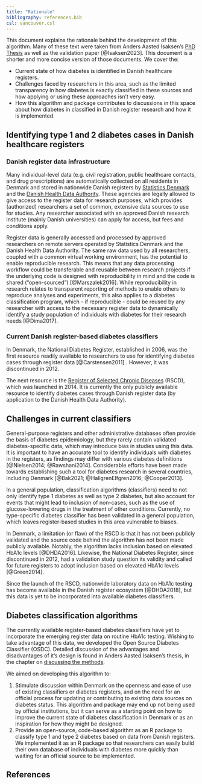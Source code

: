 ```yaml
---
title: "Rationale"
bibliography: references.bib
csl: vancouver.csl
---
```


This document explains the rationale behind the development of this
algorithm. Many of these text were taken from Anders Aasted Isaksen's
[PhD Thesis](https://aastedet.github.io/dissertation/) as well as the
validation paper [@Isaksen2023]. This document is a shorter and more
concise version of those documents. We cover the:

-   Current state of how diabetes is identified in Danish healthcare
    registers.
-   Challenges faced by researchers in this area, such as the limited
    transparency in how diabetes is exactly classified in these sources
    and how applying or using these approaches isn't very easy.
-   How this algorithm and package contributes to discussions in this
    space about how diabetes in classified in Danish register research
    and how it is implemented.

## Identifying type 1 and 2 diabetes cases in Danish healthcare registers

### Danish register data infrastructure

Many individual-level data (e.g. civil registration, public healthcare
contacts, and drug prescriptions) are automatically collected on all
residents in Denmark and stored in nationwide Danish registers by
[Statistics Denmark](https://www.dst.dk/da/) and the [Danish Health Data
Authority](https://sundhedsdatastyrelsen.dk/da). These agencies are
legally allowed to give access to the register data for research
purposes, which provides (authorized) researchers a set of common,
extensive data sources to use for studies. Any researcher associated
with an approved Danish research institute (mainly Danish universities)
can apply for access, but fees and conditions apply.

Register data is generally accessed and processed by approved
researchers on remote servers operated by Statistics Denmark and the
Danish Health Data Authority. The same raw data used by all researchers,
coupled with a common virtual working environment, has the potential to
enable reproducible research. This means that any data processing
workflow could be transferable and reusable between research projects if
the underlying code is designed with reproducibility in mind and the
code is shared ("open-sourced") [@Marszalek2016]. While reproducibility
in research relates to transparent reporting of methods to enable others
to reproduce analyses and experiments, this also applies to a diabetes
classification program, which - if reproducible - could be reused by any
researcher with access to the necessary register data to dynamically
identify a study population of individuals with diabetes for their
research needs [@Dima2017].

### Current Danish register-based diabetes classifiers

In Denmark, the National Diabetes Register, established in 2006, was the
first resource readily available to researchers to use for identifying
diabetes cases through register data [@Carstensen2011] . However, it was
discontinued in 2012.

The next resource is the [Register of Selected Chronic
Diseases](https://www.esundhed.dk/Dokumentation/DocumentationExtended?id=29)
(RSCD), which was launched in 2014. It is currently the only publicly
available resource to identify diabetes cases through Danish register
data (by application to the Danish Health Data Authority).

## Challenges in current classifiers

General-purpose registers and other administrative databases often
provide the basis of diabetes epidemiology, but they rarely contain
validated diabetes-specific data, which may introduce bias in studies
using this data. It is important to have an accurate tool to identify
individuals with diabetes in the registers, as findings may differ with
various diabetes definitions [@Nielsen2014; @Rawshani2014]. Considerable
efforts have been made towards establishing such a tool for diabetes
research in several countries, including Denmark [@Bak2021;
@HallgrenElfgren2016; @Cooper2013].

In a general population, classification algorithms (classifiers) need to
not only identify type 1 diabetes as well as type 2 diabetes, but also
account for events that might lead to inclusion of non-cases, such as
the use of glucose-lowering drugs in the treatment of other conditions.
Currently, no type-specific diabetes classifier has been validated in a
general population, which leaves register-based studies in this area
vulnerable to biases.

In Denmark, a limitation (or flaw) of the RSCD is that it has not been
publicly validated and the source code behind the algorithm has not been
made publicly available. Notably, the algorithm lacks inclusion based on
elevated HbA1c levels [@DHDA2016]. Likewise, the National Diabetes
Register, since discontinued in 2012, had a validation study question
its validity and called for future registers to adopt inclusion based on
elevated HbA1c levels [@Green2014].

Since the launch of the RSCD, nationwide laboratory data on HbA1c
testing has become available in the Danish register ecosystem
[@DHDA2018], but this data is yet to be incorporated into available
diabetes classifiers.

## Diabetes classification algorithms

The currently available register-based diabetes classifiers have yet to
incorporate the emerging register data on routine HbA1c testing. Wishing
to take advantage of this data, we developed the Open Source Diabetes
Classifier (OSDC). Detailed discussion of the advantages and
disadvantages of it's design is found in Anders Aasted Isaksen's thesis,
in the chapter on [discussing the
methods](https://aastedet.github.io/dissertation/5-discussion-methods.html).

We aimed on developing this algorithm to:

1.  Stimulate discussion within Denmark on the openness and ease of use
    of existing classifiers or diabetes registers, and on the need for
    an official process for updating or contributing to existing data
    sources on diabetes status. This algorithm and package may end up
    not being used by official institutions, but it can serve as a
    starting point on how to improve the current state of diabetes
    classification in Denmark or as an inspiration for how they might be
    designed.
2.  Provide an open-source, code-based algorithm as an R package to
    classify type 1 and type 2 diabetes based on data from Danish
    registers. We implemented it as an R package so that researchers can
    easily build their own database of individuals with diabetes more
    quickly than waiting for an official source to be implemented.

## References

